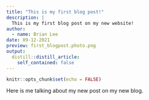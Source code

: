 ```yaml
---
title: "This is my first blog post!"
description: |
  This is my first blog post on my new website!
author:
  - name: Brian Lee
date: 09-12-2021
preview: first_blogpost.photo.png
output:
  distill::distill_article:
    self_contained: false
---
```



```r
knitr::opts_chunk$set(echo = FALSE)
```

Here is me talking about my new post on my new blog.


